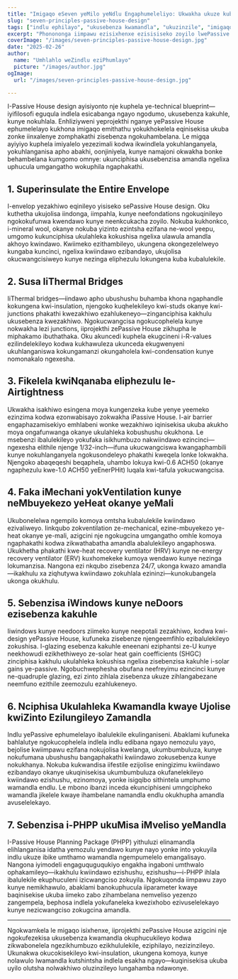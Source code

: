 ```yaml
---
title: "Imigaqo eSeven yeMilo yeNdlu Engaphumeleliyo: Ukwakha ukuze kube neMveliso kunye nokuNcomeka"
slug: "seven-principles-passive-house-design"
tags: ["indlu ephilayo", "ukusebenza kwamandla", "ukuzinzile", "imigaqo yokuyilwa"]
excerpt: "Phonononga iimpawu ezisixhenxe ezisisiseko zoyilo lwePassive House eziqinisekisa ukusebenza kakuhle kweenergi, umgangatho ophakamileyo womoya ongaphakathi, kunye nenduduzo ehlala ixesha elide kwiimeko zokhathalelo."
coverImage: "/images/seven-principles-passive-house-design.jpg"
date: "2025-02-26"
author:
  name: "Umhlahlo weZindlu eziPhumlayo"
  picture: "/images/author.jpg"
ogImage:
  url: "/images/seven-principles-passive-house-design.jpg"

---
```

I-Passive House design ayisiyonto nje kuphela ye-technical blueprint—iyifilosofi eguqula indlela esicabanga ngayo ngodumo, ukusebenza kakuhle, kunye nokuhlala. Enhliziyweni yeprojekthi nganye yePassive House ephumelelayo kukhona imigaqo emithathu yokukhokelela eqinisekisa ukuba zonke iinxalenye zomphakathi zisebenza ngokuhambelana. Le migqa ayiyiyo kuphela imiyalelo yezezimali kodwa ikwindlela yokuhlanganyela, yokuhlanganisa apho abakhi, oonjiniyela, kunye namajoni okwakha bonke behambelana kumgomo omnye: ukunciphisa ukusebenzisa amandla ngelixa uphucula umgangatho wokuphila ngaphakathi.

## 1. Superinsulate the Entire Envelope

I-envelop yezakhiwo eqinileyo yisiseko sePassive House design. Oku kuthetha ukujolisa iindonga, iimpahla, kunye neefondations ngokuqinileyo ngokokufunwa kwendawo kunye neenkcukacha zoyilo. Nokuba kukhonkco, i-mineral wool, okanye nokuba yizinto ezintsha ezifana ne-wool yeepu, umgomo kukunciphisa ukulahleka kokushisa ngelixa ulawula amandla akhoyo kwindawo. Kwiimeko ezithambileyo, ukungena okongezelelweyo kungaba kuncinci, ngelixa kwiindawo ezibandayo, ukujolisa okucwangcisiweyo kunye nezinga eliphezulu lokungena kuba kubalulekile.
## 2. Susa IiThermal Bridges

IiThermal bridges—iindawo apho ubushushu buhamba khona ngaphandle kokungena kwi-insulation, njengoko kuqhelekileyo kwi-studs okanye kwi-junctions phakathi kwezakhiwo ezahlukeneyo—zinganciphisa kakhulu ukusebenza kwezakhiwo. Ngokucwangcisa ngokucophelela kunye nokwakha lezi junctions, iiprojekthi zePassive House zikhupha le miphakamo ibuthathaka. Oku akuncedi kuphela ekugcineni i-R-values ezilindelekileyo kodwa kukhawuleza ukunceda ekugwenyeni ukuhlanganiswa kokungamanzi okungaholela kwi-condensation kunye nomonakalo ngexesha.

## 3. Fikelela kwiNqanaba eliphezulu le-Airtightness

Ukwakha isakhiwo esingena moya kungenzeka kube yenye yeemeko ezinzima kodwa ezonwabisayo zokwakha iPassive House. I-air barrier engaphazamisekiyo emhlabeni wonke wezakhiwo iqinisekisa ukuba akukho moya ongafunwanga okanye ukulahleka kobushushu okukhona. Le msebenzi ibalulekileyo yokufaka isikhumbuzo nakwiindawo ezincinci—ngexesha elithile njenge 1/32-inch—ifuna ukucwangciswa kwangaphambili kunye nokuhlanganyela ngokusondeleyo phakathi kweqela lonke lokwakha. Njengoko abaqeqeshi beqaphela, uhambo lokuya kwi-0.6 ACH50 (okanye ngaphezulu kwe-1.0 ACH50 yeEnerPHit) luqala kwi-tafula yokucwangcisa.
## 4. Faka iMechani yokVentilation kunye neMbuyekezo yeHeat okanye yeMali

Ukubonelelwa ngempilo komoya omtsha kubalulekile kwiindawo ezivaliweyo. Iinkqubo zokventilation ze-mechanical, ezine-mbuyekezo ye-heat okanye ye-mali, azigcini nje ngokugcina umgangatho omhle komoya ngaphakathi kodwa zikwathabatha amandla abalulekileyo angaphoswa. Ukukhetha phakathi kwe-heat recovery ventilator (HRV) kunye ne-energy recovery ventilator (ERV) kuxhomekeke kumoya wendawo kunye nezinga lokumanzisa. Nangona ezi nkqubo zisebenza 24/7, ukonga kwazo amandla—ikakhulu xa ziqhutywa kwiindawo zokuhlala ezininzi—kunokubangela ukonga okukhulu.

## 5. Sebenzisa iWindows kunye neDoors ezisebenza kakuhle

Iiwindows kunye needoors ziimeko kunye neepotali zezakhiwo, kodwa kwi-design yePassive House, kufuneka zisebenze njengeemfihlo ezibalulekileyo zokushisa. I-glazing esebenza kakuhle eneenani eziphantsi ze-U kunye neekhowudi ezikhethiweyo ze-solar heat gain coefficients (SHGC) zinciphisa kakhulu ukulahleka kokushisa ngelixa zisebenzisa kakuhle i-solar gains ye-passive. Ngobuchwephesha obufana neefreyimu ezincinci kunye ne-quadruple glazing, ezi zinto zihlala zisebenza ukuze zihlangabezane neemfuno ezithile zeemozulu ezahlukeneyo.
## 6. Nciphisa Ukulahleka Kwamandla kwaye Ujolise kwiZinto Ezilungileyo Zamandla

Indlu yePassive ephumelelayo ibalulekile ekulinganiseni. Abaklami kufuneka bahlalutye ngokucophelela indlela indlu edibana ngayo nemozulu yayo, bejolise kwiimpawu ezifana nokujolisa kwelanga, ukumbumbuluza, kunye nokufumana ubushushu bangaphakathi kwiindawo zokusebenza kunye nokukhanya. Nokuba kukwandisa iifestile ezijolise eningizimu kwiindawo ezibandayo okanye ukuqinisekisa ukumbumbuluza okufanelekileyo kwiindawo ezishushu, ezinomoya, yonke isigqibo sithintela umphumo wamandla endlu. Le mbono ibanzi inceda ekunciphiseni umngcipheko wamandla jikelele kwaye ihambelane namandla endlu okukhupha amandla avuselelekayo.

## 7. Sebenzisa i-PHPP ukuMisa iMveliso yeMandla

I-Passive House Planning Package (PHPP) yithuluzi elinamandla elihlanganisa idatha yemozulu yendawo kunye nayo yonke into yokuyila indlu ukuze ibike umthamo wamandla ngempumelelo emangalisayo. Nangona iyimodeli engaguquguqukiyo engakha ingaboni umthwalo ophakamileyo—ikakhulu kwiindawo ezishushu, ezishushu—i-PHPP ihlala ibalulekile ekuphuculeni izicwangciso zokuyila. Ngokuqonda iimpawu zayo kunye nemikhawulo, abaklami banokuphucula iiparameter kwaye baqinisekise ukuba iimeko zabo zihambelana nemveliso yezenzo zangempela, bephosa indlela yokufaneleka kwezixhobo ezivuselelekayo kunye nezicwangciso zokugcina amandla.

---

Ngokwamkela le migaqo isixhenxe, iiprojekthi zePassive House azigcini nje ngokufezekisa ukusebenza kwamandla okuphucukileyo kodwa zikwabonelela ngezikhumbuzo ezikhululekile, eziphilayo, nezizinzileyo. Ukunakwa okucokisekileyo kwi-insulation, ukungena komoya, kunye nolawulo lwamandla kutshintsha indlela esakha ngayo—kuqinisekisa ukuba uyilo olutsha nolwakhiwo oluzinzileyo lungahamba ndawonye.
